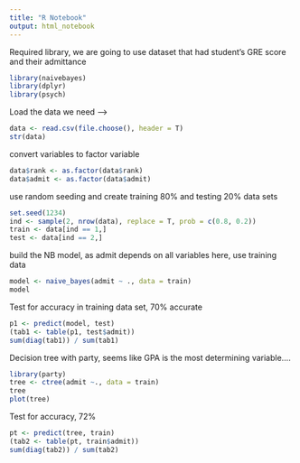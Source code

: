 ```yaml
---
title: "R Notebook"
output: html_notebook
---
```


Required library, we are going to use dataset that had student's GRE score and their admittance

```r
library(naivebayes)
library(dplyr)
library(psych)
```

Load the data we need ----> 

```r
data <- read.csv(file.choose(), header = T)
str(data)
```
convert variables to factor variable
```r
data$rank <- as.factor(data$rank)
data$admit <- as.factor(data$admit)
```
use random seeding and create training 80% and testing 20% data sets
```r
set.seed(1234)
ind <- sample(2, nrow(data), replace = T, prob = c(0.8, 0.2))
train <- data[ind == 1,]
test <- data[ind == 2,]
```

build the NB model, as admit depends on all variables here, use training data

```r
model <- naive_bayes(admit ~ ., data = train)
model
```
Test for accuracy in training data set, 70% accurate
```r
p1 <- predict(model, test)
(tab1 <- table(p1, test$admit))
sum(diag(tab1)) / sum(tab1)
```
Decision tree with party, seems like GPA is the most determining variable....
```r
library(party)
tree <- ctree(admit ~., data = train)
tree
plot(tree)
```
Test for accuracy, 72%
```r
pt <- predict(tree, train)
(tab2 <- table(pt, train$admit))
sum(diag(tab2)) / sum(tab2)
```






